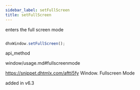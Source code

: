 ```yaml
---
sidebar_label: setFullScreen
title: setFullScreen
---
```



          


<Short>
 enters the full screen mode



</Short>







~~~js

dhxWindow.setFullScreen();


~~~
 api_method

<Descr>



</Descr>


window/usage.md#fullscreenmode

 https://snippet.dhtmlx.com/aftti5fy	Window. Fullscreen Mode


added in v6.3

